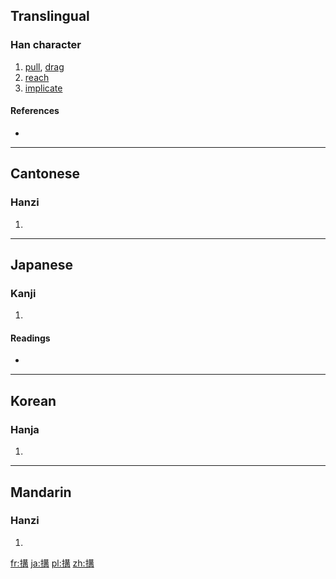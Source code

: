 {{also|構}}
==Translingual==

===Han character===
{{Han char|rn=64|rad=手|as=10|sn=13|four=5504<sub>7</sub>|canj=手廿廿月 (QTTB)}}

# [[pull]], [[drag]]
# [[reach]]
# [[implicate]]

====References====
* {{Han ref|kx=0445.360|dkj=12447|dj=0796.160|hdz=31928.070|uh=6406|ud=25606|bh=B770|bd=46960}}

----

==Cantonese==

===Hanzi===
{{yue-hanzi|jyut=[[gau3]], [[kau3]]|y=gau3, kau3}}

# {{defn|lang=yue|sort=手10}}

----

==Japanese==

===Kanji===
{{ja-kanji|grade=|rs=手10}}

# {{defn|lang=ja|sort=手10}}

====Readings====
* {{ja-readings|on=[[こう]] (kō)|kun=[[ひく]] (hiku), [[かまえる]] (kamaeru)}}

----

==Korean==

===Hanja===
{{ko-hanja|hangeul=구|eumhun=|rv=gu|mr=ku|y=kwu}}

# {{defn|lang=ko|sort=手10}}

----

==Mandarin==

===Hanzi===
{{cmn-hanzi|pin=[[gòu]] ([[gou4]])|wg=kou<sup>4</sup>}}

# {{defn|lang=cmn|sort=手10}}

[[fr:搆]]
[[ja:搆]]
[[pl:搆]]
[[zh:搆]]